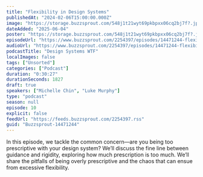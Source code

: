 ```yaml
---
title: "Flexibility in Design Systems"
publishedAt: "2024-02-06T15:00:00.000Z"
image: "https://storage.buzzsprout.com/548j1t21wyt69pkbpxx06cq2bj7f?.jpg"
dateAdded: "2025-06-04"
poster: "https://storage.buzzsprout.com/548j1t21wyt69pkbpxx06cq2bj7f?.jpg"
episodeUrl: "https://www.buzzsprout.com/2254397/episodes/14471244-flexibility-in-design-systems.mp3"
audioUrl: "https://www.buzzsprout.com/2254397/episodes/14471244-flexibility-in-design-systems.mp3"
podcastTitle: "Design Systems WTF"
localImages: false
tags: ["Unsorted"]
categories: ["Podcast"]
duration: "0:30:27"
durationSeconds: 1827
draft: true
speakers: ["Michelle Chin", "Luke Murphy"]
type: "podcast"
season: null
episode: 10
explicit: false
feedUrl: "https://feeds.buzzsprout.com/2254397.rss"
guid: "Buzzsprout-14471244"
---
```

In this episode, we tackle the common concern—are you being too prescriptive with your design system? We’ll discuss the fine line between guidance and rigidity, exploring how much prescription is too much. We’ll share the pitfalls of being overly prescriptive and the chaos that can ensue from excessive flexibility.
